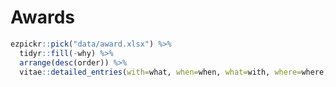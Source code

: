 # Awards

```r
ezpickr::pick("data/award.xlsx") %>%
  tidyr::fill(-why) %>%
  arrange(desc(order)) %>% 
  vitae::detailed_entries(with=what, when=when, what=with, where=where, why=why)
```
